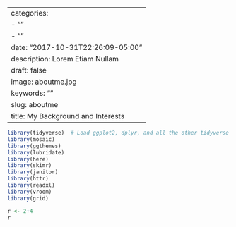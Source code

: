 
---
categories:
- ""
- ""
date: "2017-10-31T22:26:09-05:00"
description: Lorem Etiam Nullam
draft: false
image:  aboutme.jpg
keywords: ""
slug: aboutme
title: My Background and Interests
---
```r
library(tidyverse)  # Load ggplot2, dplyr, and all the other tidyverse packages
library(mosaic)
library(ggthemes)
library(lubridate)
library(here)
library(skimr)
library(janitor)
library(httr)
library(readxl)
library(vroom)
library(grid)
```


```r
r <- 2+4
r
```

